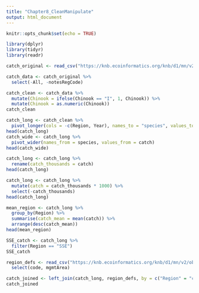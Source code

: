 ```yaml
---
title: "Chapter8_CleanManipulate"
output: html_document
---
```


```r
knitr::opts_chunk$set(echo = TRUE)
```

```r
library(dplyr)
library(tidyr)
library(readr)
```

```r
catch_original <- read_csv("https://knb.ecoinformatics.org/knb/d1/mn/v2/object/df35b.302.1")
```

```r
catch_data <- catch_original %>% 
  select(-All, -notesRegCode)

catch_clean <- catch_data %>% 
  mutate(Chinook = ifelse(Chinook == "I", 1, Chinook)) %>% 
  mutate(Chinook = as.numeric(Chinook))
catch_clean
```
```r
catch_long <- catch_clean %>% 
  pivot_longer(cols = -c(Region, Year), names_to = "species", values_to = "catch")
head(catch_long)
catch_wide <- catch_long %>% 
  pivot_wider(names_from = species, values_from = catch)
head(catch_wide)
```

```r
catch_long <- catch_long %>% 
  rename(catch_thousands = catch)
head(catch_long)
```
```r
catch_long <- catch_long %>% 
  mutate(catch = catch_thousands * 1000) %>% 
  select(-catch_thousands)
head(catch_long)
```
```r
mean_region <- catch_long %>% 
  group_by(Region) %>% 
  summarise(catch_mean = mean(catch)) %>% 
  arrange(desc(catch_mean))
head(mean_region)
```

```r
SSE_catch <- catch_long %>% 
  filter(Region == "SSE")
SSE_catch
```

```r
region_defs <- read_csv("https://knb.ecoinformatics.org/knb/d1/mn/v2/object/df35b.303.1") %>% 
  select(code, mgmtArea)
```

```r
catch_joined <- left_join(catch_long, region_defs, by = c("Region" = "code"))
catch_joined
```


